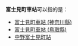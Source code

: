 '''富士見町車站'''可以指的是：

* [[富士見町車站_(神奈川縣)|富士見町車站 (神奈川縣)]]
* [[富士見町車站_(鳥取縣)|富士見町車站 (鳥取縣)]]
* [[中野富士見町站|中野富士見町站]]

{{disambig|Cat=六字車站名消歧義}}